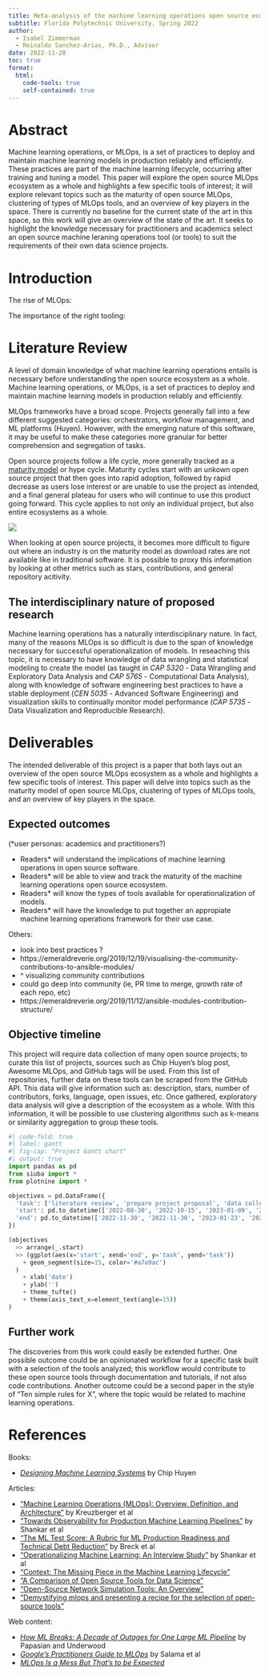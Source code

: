 ```yaml
---
title: Meta-analysis of the machine learning operations open source ecosystem
subtitle: Florida Polytechnic University, Spring 2022
author: 
  - Isabel Zimmerman
  - Reinaldo Sanchez-Arias, Ph.D., Advisor
date: 2022-11-28
toc: true
format:
  html:
    code-tools: true
    self-contained: true
---
```


# Abstract

Machine learning operations, or MLOps, is a set of practices to deploy and maintain machine learning models in production reliably and efficiently. These practices are part of the machine learning lifecycle, occurring after training and tuning a model. This paper will explore the open source MLOps ecosystem as a whole and highlights a few specific tools of interest; it will explore relevant topics such as the maturity of open source MLOps, clustering of types of MLOps tools, and an overview of key players in the space. There is currently no baseline for the current state of the art in this space, so this work will give an overview of the state of the art. It seeks to highlight the knowledge necessary for practitioners and academics select an open source machine leraning operations tool (or tools) to suit the requirements of their own data science projects.

# Introduction

The rise of MLOps:

<script type="text/javascript" src="https://ssl.gstatic.com/trends_nrtr/3140_RC01/embed_loader.js"></script> <script type="text/javascript"> trends.embed.renderExploreWidget("TIMESERIES", {"comparisonItem":[{"keyword":"/g/11h1vbjpbg","geo":"US","time":"today 5-y"}],"category":0,"property":""}, {"exploreQuery":"date=today%205-y&geo=US&q=%2Fg%2F11h1vbjpbg","guestPath":"https://trends.google.com:443/trends/embed/"}); </script>

The importance of the right tooling:

<script type="text/javascript" src="https://ssl.gstatic.com/trends_nrtr/3140_RC01/embed_loader.js"></script> <script type="text/javascript"> trends.embed.renderExploreWidget("RELATED_QUERIES", {"comparisonItem":[{"keyword":"mlops","geo":"US","time":"today 5-y"}],"category":0,"property":""}, {"exploreQuery":"date=today%205-y&geo=US&q=mlops","guestPath":"https://trends.google.com:443/trends/embed/"}); </script>

# Literature Review

A level of domain knowledge of what machine learning operations entails is necessary before understanding the open source ecosystem as a whole. Machine learning operations, or MLOps, is a set of practices to deploy and maintain machine learning models in production reliably and efficiently.

MLOps frameworks have a broad scope. Projects generally fall into a few different suggested categories: orchestrators, workflow management, and ML platforms (Huyen). However, with the emerging nature of this software, it may be useful to make these categories more granular for better comprehension and segregation of tasks.

Open source projects follow a life cycle, more generally tracked as a [maturity model](https://open-source-quality.github.io/2018/02/01/open-source-maturity-model.html) or hype cycle. Maturity cycles start with an unkown open source project that then goes into rapid adoption, followed by rapid decrease as users lose interest or are unable to use the project as intended, and a final general plateau for users who will continue to use this product going forward. This cycle applies to not only an individual project, but also entire ecosystems as a whole.

![](https://open-source-quality.github.io/hype-cycle-chart.png)

When looking at open source projects, it becomes more difficult to figure out where an industry is on the maturity model as download rates are not available like in traditional software. It is possible to proxy this information by looking at other metrics such as stars, contributions, and general repository acitivity.


## The interdisciplinary nature of proposed research

Machine learning operations has a naturally interdisciplinary nature. In fact, many of the reasons MLOps is so difficult is due to the span of knowledge necessary for successful operationalization of models. In reseaching this topic, it is necessary to have knowledge of data wrangling and statistical modeling to create the model (as taught in *CAP 5320* - Data Wrangling and Exploratory Data Analysis and *CAP 5765* - Computational Data Analysis), along with knowledge of software engineering best practices to have a stable deployment (*CEN 5035* - Advanced Software Engineering) and visualization skills to continually monitor model performance (*CAP 5735* - Data Visualization and Reproducible Research).

# Deliverables

The intended deliverable of this project is a paper that both lays out an overview of the open source MLOps ecosystem as a whole and highlights a few specific tools of interest. This paper will delve into topics such as the maturity model of open source MLOps, clustering of types of MLOps tools, and an overview of key players in the space.

## Expected outcomes

(*user personas: academics and practitioners?)

- Readers* will understand the implications of machine learning operations in open source software.
- Readers* will be able to view and track the maturity of the machine learning operations open source ecosystem.
- Readers* will know the types of tools available for operationalization of models.
- Readers* will have the knowledge to put together an appropiate machine learning operations framework for their use case.

Others:

- look into best practices ?
- https://emeraldreverie.org/2019/12/19/visualising-the-community-contributions-to-ansible-modules/
- ^ visualizing community contributions
- could go deep into community (ie, PR time to merge, growth rate of each repo, etc)
- https://emeraldreverie.org/2019/11/12/ansible-modules-contribution-structure/

## Objective timeline

This project will require data collection of many open source projects; to curate this list of projects, sources such as Chip Huyen's blog post, Awesome MLOps, and GitHub tags will be used. From this list of repositories, further data on these tools can be scraped from the GitHub API. This data will give information such as: description, stars, number of contributors, forks, language, open issues, etc. Once gathered, exploratory data analysis will give a description of the ecosystem as a whole. With this information, it will be possible to use clustering algorithms such as k-means or similarity aggregation to group these tools. 

```python
#| code-fold: true
#| label: gantt
#| fig-cap: "Project Gantt chart"
#| output: true
import pandas as pd
from siuba import *
from plotnine import *

objectives = pd.DataFrame({
  'task': ['literature review', 'prepare project proposal', 'data collection', 'data cleaning', 'exploratory data analysis', 'build maturity models', 'build clustering models', 'prepare visual report'],
  'start': pd.to_datetime(['2022-08-30', '2022-10-15', '2023-01-09', '2023-01-09', '2023-01-23', '2023-02-27', '2023-02-27', '2023-03-27']),
  'end': pd.to_datetime(['2022-11-30', '2022-11-30', '2023-01-23', '2023-02-06', '2023-02-27', '2023-03-27', '2023-03-27', '2023-04-17'])
})

(objectives
  >> arrange(_.start)
  >> (ggplot(aes(x='start', xend='end', y='task', yend='task'))
    + geom_segment(size=15, color='#a7a9ac')
  )
    + xlab('date')
    + ylab('')
    + theme_tufte()
    + theme(axis_text_x=element_text(angle=15))
)

```

## Further work

The discoveries from this work could easily be extended further. One possible outcome could be an opinionated workflow for a specific task built with a selection of the tools analyzed; this workflow would contribute to these open source tools through documentation and tutorials, if not also code contributions. Another outcome could be a second paper in the style of "Ten simple rules for X", where the topic would be related to machine learning operations.

# References

Books:

-   [*Designing Machine Learning Systems*](https://www.oreilly.com/library/view/designing-machine-learning/9781098107956/) by Chip Huyen

Articles:

-   ["Machine Learning Operations (MLOps): Overview, Definition, and Architecture"](https://arxiv.org/abs/2205.02302) by Kreuzberger et al
-   ["Towards Observability for Production Machine Learning Pipelines"](https://arxiv.org/pdf/2108.13557.pdf) by Shankar et al
-   ["The ML Test Score: A Rubric for ML Production Readiness and Technical Debt Reduction"](https://static.googleusercontent.com/media/research.google.com/en//pubs/archive/aad9f93b86b7addfea4c419b9100c6cdd26cacea.pdf) by Breck et al
-   ["Operationalizing Machine Learning: An Interview Study"](https://arxiv.org/pdf/2209.09125.pdf) by Shankar et al
-   ["Context: The Missing Piece in the Machine Learning Lifecycle"](https://rise.cs.berkeley.edu/wp-content/uploads/2019/02/Flor_CMI_18_CameraReady.pdf)
-   ["A Comparison of Open Source Tools for Data Science"](http://jisar.org/2016-9/n2/JISARv9n2p4.pdf)
-   ["Open-Source Network Simulation Tools: An Overview"](https://www.researchgate.net/profile/Mangesh-Ghonge/publication/249998863_Open-Source_Network_Simulation_Tools_An_Overview/links/0046351e8eec948156000000/Open-Source-Network-Simulation-Tools-An-Overview.pdf)
-   ["Demystifying mlops and presenting a recipe for the selection of open-source tools"](https://www.mdpi.com/2076-3417/11/19/8861)


Web content:

-   [*How ML Breaks: A Decade of Outages for One Large ML Pipeline*](https://www.youtube.com/watch?v=hBMHohkRgAA) by Papasian and Underwood
-   [*Google's Practitioners Guide to MLOps*](https://services.google.com/fh/files/misc/practitioners_guide_to_mlops_whitepaper.pdf) by Salama et al
-   [*MLOps Is a Mess But That's to be Expected*](https://www.mihaileric.com/posts/mlops-is-a-mess/)

